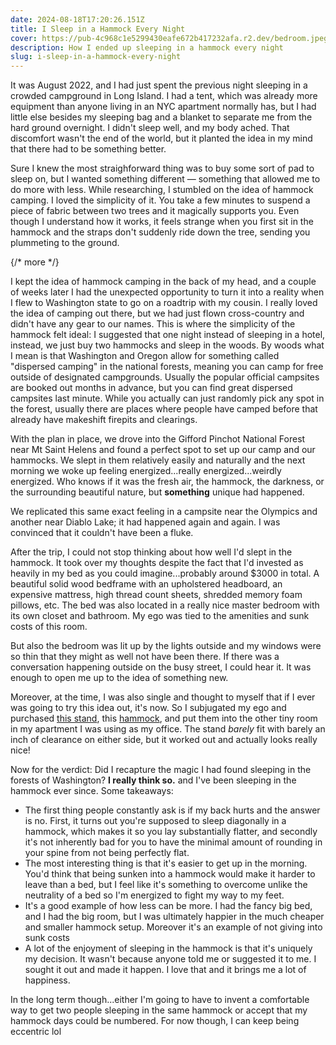 ```yaml
---
date: 2024-08-18T17:20:26.151Z
title: I Sleep in a Hammock Every Night
cover: https://pub-4c968c1e5299430eafe672b417232afa.r2.dev/bedroom.jpeg
description: How I ended up sleeping in a hammock every night
slug: i-sleep-in-a-hammock-every-night
---
```


It was August 2022, and I had just spent the previous night sleeping in a
crowded campground in Long Island. I had a tent, which was already more
equipment than anyone living in an NYC apartment normally has, but I had little
else besides my sleeping bag and a blanket to separate me from the hard ground
overnight. I didn't sleep well, and my body ached. That discomfort wasn't the
end of the world, but it planted the idea in my mind that there had to be
something better.

Sure I knew the most straighforward thing was to buy some sort of pad to sleep
on, but I wanted something different — something that allowed me to do more with
less. While researching, I stumbled on the idea of hammock camping. I loved the
simplicity of it. You take a few minutes to suspend a piece of fabric between
two trees and it magically supports you. Even though I understand how it works,
it feels strange when you first sit in the hammock and the straps don't suddenly
ride down the tree, sending you plummeting to the ground.

{/* more */}


I kept the idea of hammock camping in the back of my head, and a couple of weeks
later I had the unexpected opportunity to turn it into a reality when I flew to
Washington state to go on a roadtrip with my cousin. I really loved the idea of
camping out there, but we had just flown cross-country and didn't have any gear
to our names. This is where the simplicity of the hammock felt ideal: I
suggested that one night instead of sleeping in a hotel, instead, we just buy
two hammocks and sleep in the woods. By woods what I mean is that Washington and
Oregon allow for something called "dispersed camping" in the national forests,
meaning you can camp for free outside of designated campgrounds. Usually the
popular official campsites are booked out months in advance, but you can find
great dispersed campsites last minute. While you actually can just randomly pick
any spot in the forest, usually there are places where people have camped before
that already have makeshift firepits and clearings.

With the plan in place, we drove into the Gifford Pinchot National Forest near
Mt Saint Helens and found a perfect spot to set up our camp and our hammocks. We
slept in them relatively easily and naturally and the next morning we woke up
feeling energized...really energized...weirdly energized. Who knows if it was
the fresh air, the hammock, the darkness, or the surrounding beautiful nature,
but **something** unique had happened.

<BlogImage alt="Hammocks at Mt. St Helens Campsite"
src="https://pub-4c968c1e5299430eafe672b417232afa.r2.dev/helens.jpg" />

We replicated this same exact feeling in a campsite near the Olympics and
another near Diablo Lake; it had happened again and again. I was convinced that
it couldn't have been a fluke.

<BlogImage alt="Hammocks near Diablo Lake"
src="https://pub-4c968c1e5299430eafe672b417232afa.r2.dev/diablo.jpg" />

After the trip, I could not stop thinking about how well I'd slept in the
hammock. It took over my thoughts despite the fact that I'd invested as heavily
in my bed as you could imagine...probably around $3000 in total. A beautiful
solid wood bedframe with an upholstered headboard, an expensive mattress, high
thread count sheets, shredded memory foam pillows, etc. The bed was also located
in a really nice master bedroom with its own closet and bathroom. My ego was
tied to the amenities and sunk costs of this room.

But also the bedroom was lit up by the lights outside and my windows were so
thin that they might as well not have been there. If there was a conversation
happening outside on the busy street, I could hear it. It was enough to open me
up to the idea of something new.

Moreover, at the time, I was also single and thought to myself that if I ever
was going to try this idea out, it's now. So I subjugated my ego and purchased
[this stand](https://www.rei.com/product/895846/eno-solopod-hammock-stand), this
[hammock](https://www.amazon.com/gp/product/B07Z5FF7JK), and put them into the
other tiny room in my apartment I was using as my office. The stand _barely_ fit
with barely an inch of clearance on either side, but it worked out and actually
looks really nice!

Now for the verdict: Did I recapture the magic I had found sleeping in the
forests of Washington? **I really think so.** and I've been sleeping in the
hammock ever since. Some takeaways:

- The first thing people constantly ask is if my back hurts and the answer is
  no. First, it turns out you're supposed to sleep diagonally in a hammock,
  which makes it so you lay substantially flatter, and secondly it's not
  inherently bad for you to have the minimal amount of rounding in your spine
  from not being perfectly flat.
- The most interesting thing is that it's easier to get up in the morning. You'd
  think that being sunken into a hammock would make it harder to leave than a
  bed, but I feel like it's something to overcome unlike the neutrality of a bed
  so I'm energized to fight my way to my feet.
- It's a good example of how less can be more. I had the fancy big bed, and I
  had the big room, but I was ultimately happier in the much cheaper and smaller
  hammock setup. Moreover it's an example of not giving into sunk costs
- A lot of the enjoyment of sleeping in the hammock is that it's uniquely my
  decision. It wasn't because anyone told me or suggested it to me. I sought it
  out and made it happen. I love that and it brings me a lot of happiness.

In the long term though...either I'm going to have to invent a comfortable way
to get two people sleeping in the same hammock or accept that my hammock days
could be numbered. For now though, I can keep being eccentric lol
